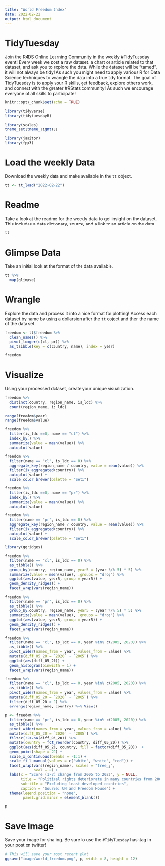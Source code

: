 ```yaml
---
title: "World Freedom Index"
date: 2022-02-22
output: html_document
---
```


# TidyTuesday

Join the R4DS Online Learning Community in the weekly #TidyTuesday event!
Every week we post a raw dataset, a chart or article related to that dataset, and ask you to explore the data.
While the dataset will be “tamed”, it will not always be tidy! As such you might need to apply various R for Data Science techniques to wrangle the data into a true tidy format.
The goal of TidyTuesday is to apply your R skills, get feedback, explore other’s work, and connect with the greater #RStats community!
As such we encourage everyone of all skills to participate!

```r

knitr::opts_chunk$set(echo = TRUE)

library(tidyverse)
library(tidytuesdayR)

library(scales)
theme_set(theme_light())

library(janitor)
library(fpp3)
```

# Load the weekly Data

Download the weekly data and make available in the `tt` object.

```r

tt <- tt_load("2022-02-22")

```


# Readme

Take a look at the readme for the weekly data to get insight on the dataset.
This includes a data dictionary, source, and a link to an article on the data.

```r

tt

```


# Glimpse Data

Take an initial look at the format of the data available.

```r

tt %>% 
  map(glimpse)

```

# Wrangle

Explore the data and process it into a nice format for plotting! Access each dataset by name by using a dollarsign after the `tt` object and then the name of the data set.

```r

freedom <- tt$freedom %>% 
  clean_names() %>% 
  pivot_longer(c(cl, pr)) %>% 
  as_tsibble(key = c(country, name), index = year)

freedom
```


# Visualize

Using your processed dataset, create your unique visualization.

```r

freedom %>% 
  distinct(country, region_name, is_ldc) %>% 
  count(region_name, is_ldc)

range(freedom$year)
range(freedom$value)

freedom %>% 
  filter(is_ldc ==0, name == "cl") %>% 
  index_by() %>% 
  summarize(value = mean(value)) %>% 
  autoplot(value)

freedom %>% 
  filter(name == "cl", is_ldc == 0) %>% 
  aggregate_key(region_name / country, value = mean(value)) %>% 
  filter(is_aggregated(country)) %>% 
  autoplot(value) +
  scale_color_brewer(palette = "Set1")

freedom %>% 
  filter(is_ldc ==0, name == "pr") %>% 
  index_by() %>% 
  summarize(value = mean(value)) %>% 
  autoplot(value)

freedom %>% 
  filter(name == "pr", is_ldc == 0) %>% 
  aggregate_key(region_name / country, value = mean(value)) %>% 
  filter(is_aggregated(country)) %>% 
  autoplot(value) +
  scale_color_brewer(palette = "Set1")

```

```r
library(ggridges)

freedom %>% 
  filter(name == "cl", is_ldc == 0) %>% 
  as_tibble() %>% 
  group_by(country, region_name, year5 = (year %/% 5) * 5) %>% 
  summarize(value = mean(value), .groups = "drop") %>% 
  ggplot(aes(value, year5, group = year5)) +
  geom_density_ridges() +
  facet_wrap(vars(region_name))

freedom %>% 
  filter(name == "pr", is_ldc == 0) %>% 
  as_tibble() %>% 
  group_by(country, region_name, year5 = (year %/% 5) * 5) %>% 
  summarize(value = mean(value), .groups = "drop") %>% 
  ggplot(aes(value, year5, group = year5)) +
  geom_density_ridges() +
  facet_wrap(vars(region_name))

```

```r
freedom %>% 
  filter(name == "cl", is_ldc == 0, year %in% c(2005, 2020)) %>% 
  as_tibble() %>% 
  pivot_wider(names_from = year, values_from = value) %>% 
  mutate(diff_05_20 = `2020` - `2005`) %>% 
  ggplot(aes(diff_05_20)) +
  geom_histogram(binwidth = 1) +
  facet_wrap(vars(region_name))

freedom %>% 
  filter(name == "cl", is_ldc == 0, year %in% c(2005, 2020)) %>% 
  as_tibble() %>% 
  pivot_wider(names_from = year, values_from = value) %>% 
  mutate(diff_05_20 = `2020` - `2005`) %>% 
  filter(diff_05_20 > 1) %>% 
  arrange(region_name, country) %>% View()

p <- freedom %>% 
  filter(name == "pr", is_ldc == 0, year %in% c(2005, 2020)) %>% 
  as_tibble() %>% 
  pivot_wider(names_from = year, values_from = value) %>% 
  mutate(diff_05_20 = `2020` - `2005`) %>% 
  filter(!is.na(diff_05_20)) %>% 
  mutate(country = fct_reorder(country, diff_05_20)) %>% 
  ggplot(aes(diff_05_20, country, fill = factor(diff_05_20))) +
  geom_point(shape = 21) +
  scale_x_continuous(breaks = -1:1) +
  scale_fill_manual(values = c("white", "white", "red")) +
  facet_wrap(vars(region_name), scales = "free_y",
             ncol = 2) +
  labs(x = "Score (1-7) change from 2005 to 2020", y = NULL,
       title = "Political rights deteriorate in many countries from 2005 to 2020",
       subtitle = "Excluding least developed countries",
       caption = "Source: UN and Freedom House") +
  theme(legend.position = "none",
        panel.grid.minor = element_blank())

p
```

# Save Image

Save your image for sharing. Be sure to use the `#TidyTuesday` hashtag in your post on twitter! 

```r

# This will save your most recent plot
ggsave("image/world_freedom.png", p, width = 8, height = 12)

```
